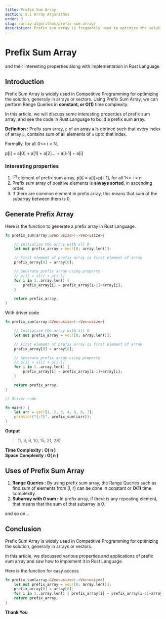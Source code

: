 ```yaml
---
title: Prefix Sum Array
section: 5.1 Array Algorithms
order: 3
slug: /array-algorithms/prefix-sum-array/
description: Prefix sum array is frequently used to optimize the solution. In this article, we will see various properties and applications of prefix sum array and see how to implement it in Rust Language.
---
```


# Prefix Sum Array
and their interesting properties along with implementation in Rust Language

## Introduction

Prefix Sum Array is widely used in Competitive Programming for optimizing the solution, generally in arrays or vectors.
Using Prefix Sum Array, we can perform Range Queries in **constant, or O(1)** time complexity.

In this article, we will discuss some interesting properties of prefix sum array, and see the code in Rust Language to build a prefix sum array.

**Definition :** Prefix sum array, `p` of an array `a` is defined such that every index of array `p`, contains sum of all elements of `a` upto that index.

Formally, for all 0<= i < N,

p[i] = a[0] + a[1] + a[2]... + a[i-1] + a[i]

### Interesting properties

1. i<sup>th</sup> element of prefix sum array, p[i] = a[i]+p[i-1],  for all 1<= i < n
2. Prefix sum array of positive elements is **always sorted**, in ascending order.
3. If there are common element in prefix array, this means that sum of the subarray between them is 0.

## Generate Prefix Array

Here is the function to generate a prefix array in Rust Language.

```rust
fn prefix_sum(array:&Vec<usize>)->Vec<usize>{

    // Initialize the array with all 0
    let mut prefix_array = vec![0; array.len()];

    // First element of prefix array is first element of array
    prefix_array[0] = array[0];

    // Generate prefix array using property
    // p[i] = a[i] + p[i-1]
    for i in 1..array.len() {
        prefix_array[i] = prefix_array[i-1]+array[i];
    }

    return prefix_array;
}
```

With driver code

```rust
fn prefix_sum(array:&Vec<usize>)->Vec<usize>{

    // Initialize the array with all 0
    let mut prefix_array = vec![0; array.len()];

    // First element of prefix array is first element of array
    prefix_array[0] = array[0];

    // Generate prefix array using property
    // p[i] = a[i] + p[i-1]
    for i in 1..array.len() {
        prefix_array[i] = prefix_array[i-1]+array[i];
    }

    return prefix_array;
}

// Driver code

fn main() {
    let arr = vec![1, 2, 3, 4, 5, 6, 7];
    println!("{:?}", prefix_sum(&arr));
}
```

**Output**

> [1, 3, 6, 10, 15, 21, 28]

**Time Complexity : O( n )** <br/>
**Space Complexity : O( n )**

## Uses of Prefix Sum Array

1. **Range Queries :** By using prefix sum array, the Range Queries such as find sum of elements from [l, r] can be done in constant or **O(1)** time complexity.
2. **Subarray with 0 sum :** In prefix array, if there is any repeating element, that means that the sum of that subarray is 0.

and so on...

## Conclusion

Prefix Sum Array is widely used in Competitive Programming for optimizing the solution, generally in arrays or vectors.

In this article, we discussed various properties and applications of prefix sum array and saw how to implement it in Rust Language.

Here is the function for easy access

```rust
fn prefix_sum(array:&Vec<usize>)->Vec<usize>{
    let mut prefix_array = vec![0; array.len()];
    prefix_array[0] = array[0];
    for i in 1..array.len() { prefix_array[i] = prefix_array[i-1]+array[i]; }
    return prefix_array;
}
```

**Thank You**
